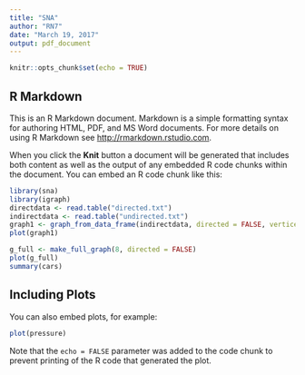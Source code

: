 ```yaml
---
title: "SNA"
author: "RN7"
date: "March 19, 2017"
output: pdf_document
---
```


```r
knitr::opts_chunk$set(echo = TRUE)
```

## R Markdown

This is an R Markdown document. Markdown is a simple formatting syntax for authoring HTML, PDF, and MS Word documents. For more details on using R Markdown see <http://rmarkdown.rstudio.com>.

When you click the **Knit** button a document will be generated that includes both content as well as the output of any embedded R code chunks within the document. You can embed an R code chunk like this:

```r
library(sna)
library(igraph)
directdata <- read.table("directed.txt")
indirectdata <- read.table("undirected.txt")
graph1 <- graph_from_data_frame(indirectdata, directed = FALSE, vertices = NULL)
plot(graph1)

g_full <- make_full_graph(8, directed = FALSE)
plot(g_full)
summary(cars)
```

## Including Plots

You can also embed plots, for example:

```r
plot(pressure)
```

Note that the `echo = FALSE` parameter was added to the code chunk to prevent printing of the R code that generated the plot.

